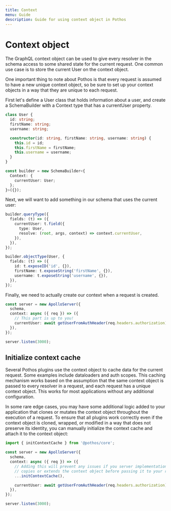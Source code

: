 ```yaml
---
title: Context
menu: Guide
description: Guide for using context object in Pothos
---
```





# Context object

The GraphQL context object can be used to give every resolver in the schema access to some shared
state for the current request. One common use case is to store the current User on the context
object.

One important thing to note about Pothos is that every request is assumed to have a new unique
context object, so be sure to set up your context objects in a way that they are unique to each
request.

First let's define a User class that holds information about a user, and create a SchemaBuilder with
a Context type that has a currentUser property.

```typescript
class User {
  id: string;
  firstName: string;
  username: string;

  constructor(id: string, firstName: string, username: string) {
    this.id = id;
    this.firstName = firstName;
    this.username = username;
  }
}

const builder = new SchemaBuilder<{
  Context: {
    currentUser: User;
  };
}>({});
```

Next, we will want to add something in our schema that uses the current user:

```typescript
builder.queryType({
  fields: (t) => ({
    currentUser: t.field({
      type: User,
      resolve: (root, args, context) => context.currentUser,
    }),
  }),
});

builder.objectType(User, {
  fields: (t) => ({
    id: t.exposeID('id', {}),
    firstName: t.exposeString('firstName', {}),
    username: t.exposeString('username', {}),
  }),
});
```

Finally, we need to actually create our context when a request is created.

```typescript
const server = new ApolloServer({
  schema,
  context: async ({ req }) => ({
    // This part is up to you!
    currentUser: await getUserFromAuthHeader(req.headers.authorization),
  }),
});

server.listen(3000);
```

## Initialize context cache

Several Pothos plugins use the context object to cache data for the current request. Some examples
include dataloaders and auth scopes. This caching mechanism works based on the assumption that the
same context object is passed to every resolver in a request, and each request has a unique context
object. This works for most applications without any additional configuration.

In some rare edge cases, you may have some additional logic added to your application that clones or
mutates the context object throughout the execution of a request. To ensure that all plugins work
correctly even if the context object is cloned, wrapped, or modified in a way that does not preserve
its identity, you can manually initialize the context cache and attach it to the context object:

```typescript
import { initContextCache } from '@pothos/core';

const server = new ApolloServer({
  schema,
  context: async ({ req }) => ({
    // Adding this will prevent any issues if you server implementation
    // copies or extends the context object before passing it to your resolvers
    ...initContextCache(),

    currentUser: await getUserFromAuthHeader(req.headers.authorization),
  }),
});

server.listen(3000);
```
